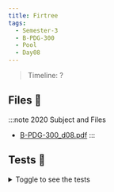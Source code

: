 ```yaml
---
title: Firtree
tags:
  - Semester-3
  - B-PDG-300
  - Pool
  - Day08
---
```

> Timeline: ?


## Files 📂

:::note 2020 Subject and Files
- [B-PDG-300_d08.pdf](https://github.com/Studio-17/Epitech-Subjects/raw/main/Semester-3/B-PDG-300/Pool/Day08/B-PDG-300_d08.pdf)
:::

## Tests 🤖
<details>
  <summary>Toggle to see the tests</summary>
  <div>
Yo
  </div>
</details>


